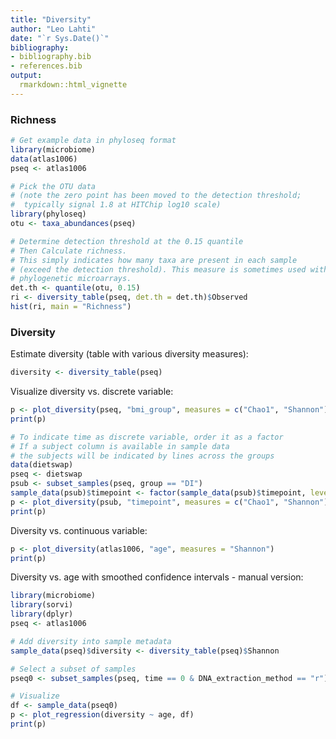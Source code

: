 ```yaml
---
title: "Diversity"
author: "Leo Lahti"
date: "`r Sys.Date()`"
bibliography: 
- bibliography.bib
- references.bib
output: 
  rmarkdown::html_vignette
---
```

<!--
  %\VignetteEngine{knitr::rmarkdown}
  %\VignetteIndexEntry{microbiome tutorial - diversity}
  %\usepackage[utf8]{inputenc}
  %\VignetteEncoding{UTF-8}  
-->


### Richness 

```r
# Get example data in phyloseq format
library(microbiome)
data(atlas1006)
pseq <- atlas1006

# Pick the OTU data
# (note the zero point has been moved to the detection threshold;
#  typically signal 1.8 at HITChip log10 scale)
library(phyloseq)
otu <- taxa_abundances(pseq)

# Determine detection threshold at the 0.15 quantile
# Then Calculate richness.
# This simply indicates how many taxa are present in each sample
# (exceed the detection threshold). This measure is sometimes used with
# phylogenetic microarrays.
det.th <- quantile(otu, 0.15)
ri <- diversity_table(pseq, det.th = det.th)$Observed
hist(ri, main = "Richness")
```


### Diversity 

Estimate diversity (table with various diversity measures):

```r
diversity <- diversity_table(pseq)
```

Visualize diversity vs. discrete variable:

```r
p <- plot_diversity(pseq, "bmi_group", measures = c("Chao1", "Shannon"), indicate.subjects = FALSE)
print(p)

# To indicate time as discrete variable, order it as a factor
# If a subject column is available in sample data
# the subjects will be indicated by lines across the groups
data(dietswap)
pseq <- dietswap
psub <- subset_samples(pseq, group == "DI")
sample_data(psub)$timepoint <- factor(sample_data(psub)$timepoint, levels = sort(unique(sample_data(psub)$timepoint)))
p <- plot_diversity(psub, "timepoint", measures = c("Chao1", "Shannon"), indicate.subject = TRUE)
print(p)
```


Diversity vs. continuous variable:

```r
p <- plot_diversity(atlas1006, "age", measures = "Shannon")
print(p)
```


Diversity vs. age with smoothed confidence intervals - manual version:

```r
library(microbiome)
library(sorvi)
library(dplyr)
pseq <- atlas1006

# Add diversity into sample metadata
sample_data(pseq)$diversity <- diversity_table(pseq)$Shannon

# Select a subset of samples
pseq0 <- subset_samples(pseq, time == 0 & DNA_extraction_method == "r")

# Visualize
df <- sample_data(pseq0)
p <- plot_regression(diversity ~ age, df)
print(p)
```





